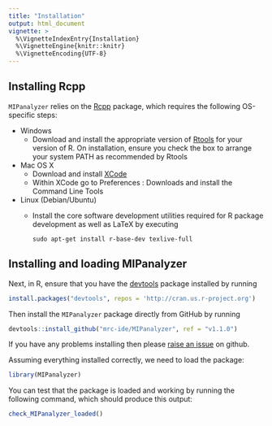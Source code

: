 ```yaml
---
title: "Installation"
output: html_document
vignette: >
  %\VignetteIndexEntry{Installation}
  %\VignetteEngine{knitr::knitr}
  %\VignetteEncoding{UTF-8}
---
```


## Installing Rcpp

`MIPanalyzer` relies on the [Rcpp](https://cran.r-project.org/web/packages/Rcpp/index.html) package, which requires the following OS-specific steps:

* Windows
    - Download and install the appropriate version of [Rtools](https://cran.rstudio.com/bin/windows/Rtools/) for your version of R. On installation, ensure you check the box to arrange your system PATH as recommended by Rtools
* Mac OS X
    - Download and install [XCode](http://itunes.apple.com/us/app/xcode/id497799835?mt=12)
    - Within XCode go to Preferences : Downloads and install the Command Line Tools
* Linux (Debian/Ubuntu)
    - Install the core software development utilities required for R package development as well as LaTeX by executing
    
        ```{}
        sudo apt-get install r-base-dev texlive-full
        ```

## Installing and loading MIPanalyzer

Next, in R, ensure that you have the [devtools](https://www.rstudio.com/products/rpackages/devtools/) package installed by running

```r
install.packages("devtools", repos = 'http://cran.us.r-project.org')
```

Then install the `MIPanalyzer` package directly from GitHub by running

```r
devtools::install_github("mrc-ide/MIPanalyzer", ref = "v1.1.0")
```

If you have any problems installing then please [raise an issue](https://github.com/mrc-ide/MIPanalyzer/issues) on github.

Assuming everything installed correctly, we need to load the package:

```r
library(MIPanalyzer)
```

You can test that the package is loaded and working by running the following command, which should produce this output:

```r
check_MIPanalyzer_loaded()
```

